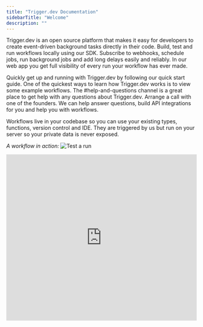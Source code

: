 ```yaml
---
title: "Trigger.dev Documentation"
sidebarTitle: "Welcome"
description: ""
---
```


Trigger.dev is an open source platform that makes it easy for developers to create event-driven background tasks directly in their code. Build, test and run workflows locally using our SDK. Subscribe to webhooks, schedule jobs, run background jobs and add long delays easily and reliably. In our web app you get full visibility of every run your workflow has ever made.


<CardGroup>
  <Card title="Getting Started" icon="circle-play" href="/getting-started">
    Quickly get up and running with Trigger.dev by following our quick start
    guide.
  </Card>
  <Card
    title="Examples"
    icon="arrow-right-arrow-left"
    href="/examples/examples"
  >
    One of the quickest ways to learn how Trigger.dev works is to view some
    example workflows.
  </Card>
  <Card
    title="Join Our Discord"
    icon="discord"
    href="https://discord.gg/kA47vcd8P6"
  >
    The #help-and-questions channel is a great place to get help with any
    questions about Trigger.dev.
  </Card>
  <Card
    title="Schedule a call"
    icon="phone"
    href="https://cal.com/team/triggerdotdev/support"
  >
    Arrange a call with one of the founders. We can help answer questions, build
    API integrations for you and help you with workflows.
  </Card>
</CardGroup>



Workflows live in your codebase so you can use your existing types, functions, version control and IDE. They are triggered by us but run on your server so your private data is never exposed.


_A workflow in action:_
![Test a run](/images/workflow-demo.gif)

<iframe
  width="100%"
  height="440"
  src="https://www.youtube.com/embed/aFlwD0frvnQ?rel=0"
  title="YouTube video player"
  frameborder="0"
  allow="accelerometer; autoplay; clipboard-write; encrypted-media; gyroscope; picture-in-picture; web-share"
  allowfullscreen
></iframe>
&nbsp;
